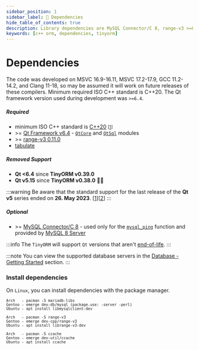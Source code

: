 ```yaml
---
sidebar_position: 1
sidebar_label: 🔧 Dependencies
hide_table_of_contents: true
description: Library dependencies are MySQL Connector/C 8, range-v3 >=0.11.0, tabulate and the Qt framework version used during development was >=6.4. The code was developed on MSVC 16.9-16.11, MSVC 17.2-17.9, GCC 11.2-14.2, and Clang 11-18.
keywords: [c++ orm, dependencies, tinyorm]
---
```



# Dependencies

The code was developed on MSVC 16.9-16.11, MSVC 17.2-17.9, GCC 11.2-14.2, and Clang 11-18, so may be assumed it will work on future releases of these compilers. Minimum required ISO C++ standard is C++20.
The Qt framework version used during development was `>=6.4`.

##### Required

- minimum ISO C++ standard is [C++20](https://en.cppreference.com/w/cpp/20) <small>[[1](https://en.wikipedia.org/wiki/C++20)]</small>
- &gt;= [Qt Framework v6.4](https://www.qt.io/download-qt-installer-oss) - [`QtCore`](https://doc.qt.io/qt/qtcore-module.html) and [`QtSql`](https://doc.qt.io/qt/qtsql-index.html) modules
- &gt;= [range-v3 0.11.0](https://github.com/ericniebler/range-v3)
- [tabulate](https://github.com/p-ranav/tabulate)

##### Removed Support

 - __Qt &lt;6.4__ since __TinyORM v0.39.0__
 - __Qt v5.15__ since __TinyORM v0.38.0__ 🎉🙌

:::warning
Be aware that the standard support for the last release of the __Qt v5__ series ended on __26. May 2023__. [[1](https://endoflife.date/qt)][[2](https://www.qt.io/blog/qt-5.15-support-ends)]
:::

##### Optional

- &gt;= [MySQL Connector/C 8](https://dev.mysql.com/downloads/c-api/) - used only for the [`mysql_ping`](https://dev.mysql.com/doc/c-api/9.0/en/mysql-ping.html) function and provided by [MySQL 8 Server](https://dev.mysql.com/downloads/mysql/)

:::info
The `TinyORM` will support `Qt` versions that aren't [end-of-life](https://endoflife.date/qt).
:::

:::note
You can view the supported database servers in the [Database - Getting Started](database/getting-started.mdx#introduction) section.
:::

### Install dependencies

On `Linux`, you can install dependencies with the package manager.

<small>

```text title='MySQL C library'
Arch   - pacman -S mariadb-libs
Gentoo - emerge dev-db/mysql (package.use: -server -perl)
Ubuntu - apt install libmysqlclient-dev
```

```text title='range-v3 library (header only)'
Arch   - pacman -S range-v3
Gentoo - emerge dev-cpp/range-v3
Ubuntu - apt install librange-v3-dev
```

<Link id='linux-installation-ccache' />

```text title='ccache'
Arch   - pacman -S ccache
Gentoo - emerge dev-util/ccache
Ubuntu - apt install ccache
```

</small>
